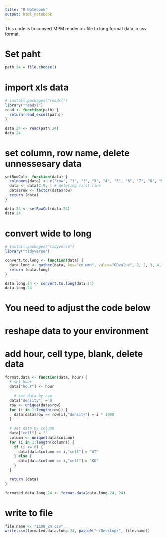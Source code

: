 ```yaml
---
title: "R Notebook"
output: html_notebook
---
```


This code is to convert MPM reader xls file to long format data in csv format. 

# Set paht
```r
path.24 = file.choose()
```

# import xls data

```r
# install.packages("readxl")
library("readxl")
read <- function(path) {
  return(read_excel(path))
}

data.24 <- read(path.24)
data.24
```

# set column, row name, delete unnessesary data

```r
setRowCol<- function(data) {
  colnames(data) <- c("row", "1", "2", "3", "4", "5", "6", "7", "8", "9", "10", "11", "12")
  data <- data[2:9, ] # deleting first line
  data$row <- factor(data$row)
  return (data)
} 

data.24 <- setRowCol(data.24)
data.24
```

# convert wide to long

```r
# install.packages("tidyverse")
library("tidyverse")

convert.to.long <- function(data) {
  data.long <- gather(data, key="column", value="ODvalue", 2, 2, 3, 4, 5, 6, 7, 8, 9, 10, 11, 12, 13)
  return (data.long)
}

data.long.24 <- convert.to.long(data.24)
data.long.24
```
# You need to adjust the code below
# reshape data to your environment 
# add hour, cell type, blank, delete data

```r
format.data <- function(data, hour) {
  # set hour
  data["hour"] <- hour
  
    # set data by row
  data["density"] = 0
  row <- unique(data$row)
  for (i in 1:length(row)) {
    data[data$row == row[i],"density"] = i * 1000 
  }
  
  # set data by column
  data["cell"] = ""
  column <- unique(data$column)
  for (i in 1:length(column)) {
    if (i <= 6) {
      data[data$column == i,"cell"] = "WT"
    } else {
      data[data$column == i,"cell"] = "KO"
    }
  }

  return (data)
}

formated.data.long.24 <- format.data(data.long.24, 24)

```


# write to file 

```r
file.name <- "1108_24.csv"
write.csv(formated.data.long.24, paste0("~/Desktop/", file.name))
```
